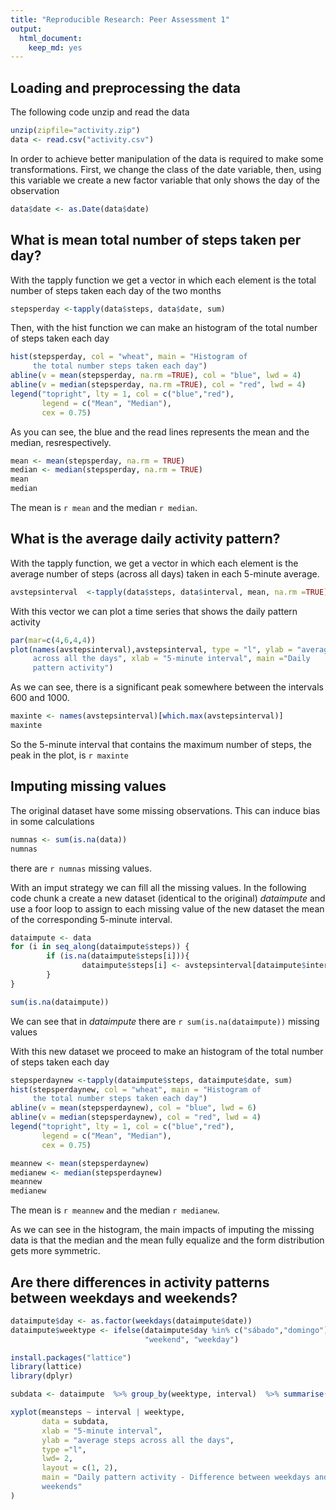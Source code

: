 ```yaml
---
title: "Reproducible Research: Peer Assessment 1"
output: 
  html_document: 
    keep_md: yes
---
```



## **Loading and preprocessing the data**

The following code unzip and read the data
```r
unzip(zipfile="activity.zip")
data <- read.csv("activity.csv")
```

In order to achieve better manipulation of the data is required to make some transformations. First, we change the class of the date variable, then, using this variable we create a new factor variable that only shows the day of the observation 

```r
data$date <- as.Date(data$date)
```


## **What is mean total number of steps taken per day?**     

With the tapply function we get a vector in which each element is the total number of steps taken each day of the two months

```r
stepsperday <-tapply(data$steps, data$date, sum)
```

Then, with the hist function we can make an histogram of the total number of steps taken each day 

```r
hist(stepsperday, col = "wheat", main = "Histogram of 
     the total number steps taken each day")
abline(v = mean(stepsperday, na.rm =TRUE), col = "blue", lwd = 4)
abline(v = median(stepsperday, na.rm =TRUE), col = "red", lwd = 4)
legend("topright", lty = 1, col = c("blue","red"), 
       legend = c("Mean", "Median"),
       cex = 0.75)
```

As you can see, the blue and the read lines represents the mean and the median, resrespectively.


```r
mean <- mean(stepsperday, na.rm = TRUE) 
median <- median(stepsperday, na.rm = TRUE)
mean
median
```

The mean is `r mean` and the median `r median`.

  
## **What is the average daily activity pattern?**   

With the tapply function, we get a vector in which each element is the average  number of steps (across all days) taken in each 5-minute average.

```r
avstepsinterval  <-tapply(data$steps, data$interval, mean, na.rm =TRUE)
```

With this vector we can plot a time series that shows the daily pattern activity
```r
par(mar=c(4,6,4,4))
plot(names(avstepsinterval),avstepsinterval, type = "l", ylab = "average steps
     across all the days", xlab = "5-minute interval", main ="Daily 
     pattern activity")

```

As we can see, there is a significant peak somewhere between the intervals 600 and 1000. 
```r

maxinte <- names(avstepsinterval)[which.max(avstepsinterval)]
maxinte
```

So the 5-minute interval that contains the maximum number of steps, the peak in the plot, is `r maxinte`


## **Imputing missing values**   
 
The original dataset have some missing observations. This can induce bias in some calculations
 
```r
numnas <- sum(is.na(data))
numnas
``` 

there are `r numnas` missing values.


With an imput strategy we can fill all the missing values. In the following code chunk a create a new dataset (identical to the original) *dataimpute* and use a foor loop to assign to each missing value of the new dataset the mean of the corresponding 5-minute interval.

```r
dataimpute <- data
for (i in seq_along(dataimpute$steps)) {
        if (is.na(dataimpute$steps[i])){
                dataimpute$steps[i] <- avstepsinterval[dataimpute$interval[i] ==                            names(avstepsinterval)]
        }
}
``` 


```r
sum(is.na(dataimpute))
``` 

We can see that in *dataimpute* there are `r sum(is.na(dataimpute))` missing values

With this new dataset we proceed to make an histogram of the total number of steps taken each day 

```r
stepsperdaynew <-tapply(dataimpute$steps, dataimpute$date, sum)
hist(stepsperdaynew, col = "wheat", main = "Histogram of 
     the total number steps taken each day")
abline(v = mean(stepsperdaynew), col = "blue", lwd = 6)
abline(v = median(stepsperdaynew), col = "red", lwd = 4)
legend("topright", lty = 1, col = c("blue","red"), 
       legend = c("Mean", "Median"),
       cex = 0.75)
```

```r
meannew <- mean(stepsperdaynew) 
medianew <- median(stepsperdaynew)
meannew
medianew
```

The mean is `r meannew` and the median `r medianew`.

As we can see in the histogram, the main impacts of imputing the missing data is that the median and the mean fully equalize and the form distribution gets more symmetric.


## **Are there differences in activity patterns between weekdays and weekends?**

```r
dataimpute$day <- as.factor(weekdays(dataimpute$date))
dataimpute$weektype <- ifelse(dataimpute$day %in% c("sábado","domingo"),
                              "weekend", "weekday")
```


```r
install.packages("lattice")
library(lattice)
library(dplyr)
```

```r
subdata <- dataimpute  %>% group_by(weektype, interval)  %>% summarise(meansteps = mean(steps))

xyplot(meansteps ~ interval | weektype,
       data = subdata,
       xlab = "5-minute interval", 
       ylab = "average steps across all the days",
       type ="l",
       lwd= 2,
       layout = c(1, 2),
       main = "Daily pattern activity - Difference between weekdays and 
       weekends"
)
```
